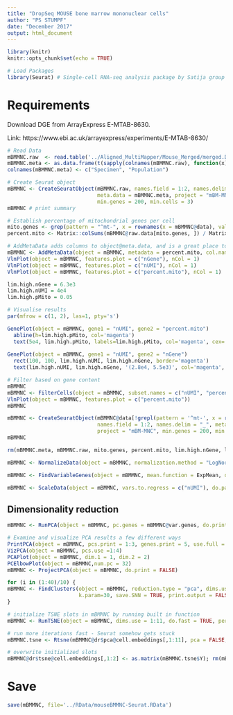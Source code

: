 ```yaml
---
title: "DropSeq MOUSE bone marrow mononuclear cells"
author: "PS STUMPF"
date: "December 2017"
output: html_document
---
```


```r
library(knitr)
knitr::opts_chunk$set(echo = TRUE)

# Load Packages
library(Seurat) # Single-cell RNA-seq analysis package by Satija group
```

# Requirements

Download DGE from ArrayExpress E-MTAB-8630.

Link: https://www.ebi.ac.uk/arrayexpress/experiments/E-MTAB-8630/


```r
# Read Data
mBMMNC.raw  <- read.table('../Aligned_MultiMapper/Mouse_Merged/merged.DGE.txt.gz', header=T, sep="\t", row.names = 1)
mBMMNC.meta <- as.data.frame(t(sapply(colnames(mBMMNC.raw), function(x) {strsplit(x,"_")[[1]][1:2]})))
colnames(mBMMNC.meta) <- c("Specimen", "Population")
```

```r
# Create Seurat object
mBMMNC <- CreateSeuratObject(mBMMNC.raw, names.field = 1:2, names.delim = "_",
                             meta.data = mBMMNC.meta, project = "mBM-MNC",
                             min.genes = 200, min.cells = 3)
mBMMNC # print summary
```

```r
# Establish percentage of mitochondrial genes per cell
mito.genes <- grep(pattern = "^mt-", x = rownames(x = mBMMNC@data), value = TRUE)
percent.mito <- Matrix::colSums(mBMMNC@raw.data[mito.genes, ]) / Matrix::colSums(mBMMNC@raw.data)

# AddMetaData adds columns to object@meta.data, and is a great place to stash QC stats
mBMMNC <- AddMetaData(object = mBMMNC, metadata = percent.mito, col.name = "percent.mito")
VlnPlot(object = mBMMNC, features.plot = c("nGene"), nCol = 1)
VlnPlot(object = mBMMNC, features.plot = c("nUMI"), nCol = 1)
VlnPlot(object = mBMMNC, features.plot = c("percent.mito"), nCol = 1)

lim.high.nGene = 6.3e3
lim.high.nUMI = 4e4
lim.high.pMito = 0.05

# Visualise results
par(mfrow = c(1, 2), las=1, pty='s')

GenePlot(object = mBMMNC, gene1 = "nUMI", gene2 = "percent.mito")
  abline(h=lim.high.pMito, col='magenta')
  text(5e4, lim.high.pMito, labels=lim.high.pMito, col='magenta', cex=.75, pos=3)
  
GenePlot(object = mBMMNC, gene1 = "nUMI", gene2 = "nGene")
  rect(100, 100, lim.high.nUMI, lim.high.nGene, border='magenta')
  text(lim.high.nUMI, lim.high.nGene, '(2.8e4, 5.5e3)', col='magenta', cex=.75, pos=4)
```

```r
# Filter based on gene content
mBMMNC
mBMMNC <- FilterCells(object = mBMMNC, subset.names = c("nUMI", "percent.mito"), low.thresholds = c(200, -Inf), high.thresholds = c(lim.high.nUMI, lim.high.pMito))
VlnPlot(object = mBMMNC, features.plot = c("percent.mito"))
mBMMNC
```


```r
mBMMNC <- CreateSeuratObject(mBMMNC@data[!grepl(pattern = '^mt-', x = rownames(mBMMNC@data)),],
                             names.field = 1:2, names.delim = "_", meta.data = mBMMNC@meta.data,
                             project = "mBM-MNC", min.genes = 200, min.cells = 3)
mBMMNC
```

```r
rm(mBMMNC.meta, mBMMNC.raw, mito.genes, percent.mito, lim.high.nGene, lim.high.nUMI, lim.high.pMito)
```

```r
mBMMNC <- NormalizeData(object = mBMMNC, normalization.method = "LogNormalize", scale.factor = 1e4)
```

```r
mBMMNC <- FindVariableGenes(object = mBMMNC, mean.function = ExpMean, dispersion.function = LogVMR, x.low.cutoff = 0.0125, x.high.cutoff = 4, y.cutoff = 0.5)
```

```r
mBMMNC <- ScaleData(object = mBMMNC, vars.to.regress = c("nUMI"), do.par = TRUE, num.cores=4)
```



## Dimensionality reduction

```r
mBMMNC <- RunPCA(object = mBMMNC, pc.genes = mBMMNC@var.genes, do.print = FALSE, pcs.compute = 32)
```

```r
# Examine and visualize PCA results a few different ways
PrintPCA(object = mBMMNC, pcs.print = 1:3, genes.print = 5, use.full = FALSE)
VizPCA(object = mBMMNC, pcs.use =1:4)
PCAPlot(object = mBMMNC, dim.1 = 1, dim.2 = 2)
PCElbowPlot(object = mBMMNC,num.pc = 32)
mBMMNC <- ProjectPCA(object = mBMMNC, do.print = FALSE)
```

```r
for (i in (1:40)/10) {
mBMMNC <- FindClusters(object = mBMMNC, reduction.type = "pca", dims.use = 1:11, resolution = i,
                       k.param=30, save.SNN = TRUE, print.output = FALSE, force.recalc = FALSE)
}
```


```r
# initialize TSNE slots in mBMMNC by running built in function
mBMMNC <- RunTSNE(object = mBMMNC, dims.use = 1:11, do.fast = TRUE, perplexity=30, verbose=F, seed.use=NULL)

# run more iterations fast - Seurat somehow gets stuck
mBMMNC.tsne <- Rtsne(mBMMNC@dr$pca@cell.embeddings[,1:11], pca = FALSE, perplexity = 30, max_iter = 5000, verbose = F, dims = 2)

# overwrite initialized slots
mBMMNC@dr$tsne@cell.embeddings[,1:2] <- as.matrix(mBMMNC.tsne$Y); rm(mBMMNC.tsne)
```

# Save

```r
save(mBMMNC, file='../RData/mouseBMMNC-Seurat.RData')
```


